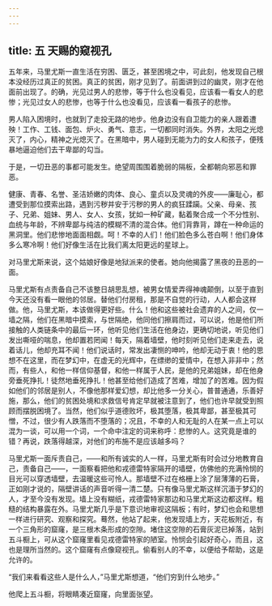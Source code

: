 ```yaml
---
---
---
```

title: 五 天赐的窥视孔
---




五年来，马里尤斯一直生活在穷困、匮乏，甚至困境之中，可此刻，他发现自己根本没经历过真正的贫困。真正的贫困，刚才见到了。前面讲到过的幽灵，刚才在他面前出现了。的确，光见过男人的悲惨，等于什么也没看见，应该看一看女人的悲惨；光见过女人的悲惨，也等于什么也没看见，应该看一看孩子的悲惨。

男人陷入困境时，也就到了走投无路的地步。他身边没有自卫能力的亲人跟着遭殃！工作、工钱、面包、炉火、勇气、意志，一切都同时消失。外界，太阳之光熄灭了，内心，精神之光熄灭了。在黑暗中，男人碰到无能为力的女人和孩子，便残暴地逼迫他们去干卑鄙的勾当。

于是，一切丑恶的事都可能发生。绝望周围围着脆弱的隔板，全都朝向邪恶和罪恶。

健康、青春、名誉、圣洁娇嫩的肉体、良心、童贞以及灵魂的外皮——廉耻心，都遭受到那位摸索出路，遇到污秽并安于污秽的男人的疯狂蹂躏。父亲、母亲、孩子、兄弟、姐妹、男人、女人、女孩，犹如一种矿藏，黏着聚合成一个不分性别、血统与年龄，不辨卑鄙与纯洁的模糊不清的混合体。他们背靠背，蹲在一种命运的黑洞里。他们悲惨地面面相觑。呵！不幸的人们！他们脸色多么苍白啊！他们身体多么寒冷啊！他们好像生活在比我们离太阳更远的星球上。

对马里尤斯来说，这个姑娘好像是地狱派来的使者。她向他揭露了黑夜的丑恶的一面。

马里尤斯有点责备自己不该整日胡思乱想，被男女情爱弄得神魂颠倒，以至于直到今天还没有看一眼他的邻居。替他们付房租，那是不自觉的行动，人人都会这样做。他，马里尤斯，本该做得更好些。什么！他和这些被社会遗弃的人之间，仅一墙之隔，他们在黑暗中摸索，与世隔绝，他同他们擦肩而过，可以说，他是他们所接触的人类链条中的最后一环，他听见他们生活在他身边，更确切地说，听见他们发出嘶哑的喘息，他却置若罔闻！每天，隔着墙壁，他时刻听见他们走来走去，说着话儿，他却充耳不闻！他们说话时，常发出凄恻的呻吟，他却无动于衷！他的思想不在这里，而在梦幻中，在虚无的光辉中，在缥缈的爱情中，在想入非非中；然而，有些人，和他一样信仰基督，和他一样属于人民，是他的兄弟姐妹，却在他身旁垂死挣扎！徒然地垂死挣扎！他甚至给他们造成了苦难，增加了的苦难。因为假如他们的邻居是别人，不像他那样爱幻想，却比他多一分关心，普普通通，乐善好施，那么，他们的贫困处境和求救信号肯定早就被注意到了，他们也许早就受到照顾而摆脱困境了。当然，他们似乎道德败坏，极其堕落，极其卑鄙，甚至极其可憎，不过，很少有人跌落而不堕落的；况且，不幸的人和无耻的人在某一点上可以混为一谈，可以用一个词，一个命中注定的词来称呼：悲惨的人。这究竟是谁的错？再说，跌落得越深，对他们的布施不是应该越多吗？

马里尤斯一面斥责自己，——和所有诚实的人一样，马里尤斯有时会过分地教育自己，责备自己——，一面察看把他和戎德雷特家隔开的墙壁，仿佛他的充满怜悯的目光可以穿透墙壁，去温暖这些可怜人。那墙壁不过在格栅上涂了层薄薄的石膏，正如刚才说的，隔壁讲话的声音听得一清二楚。只有像马里尤斯这样沉湎于梦幻的人，才至今没有发现。墙上没有糊纸，戎德雷特家那边和马里尤斯这边都这样。粗糙的结构暴露在外。马里尤斯几乎是下意识地审视这隔板；有时，梦幻也会和思想一样进行研究、观察和探究。蓦然，他站了起来，他发现墙上方，天花板附近，有一个三角形的窟窿，是三根木条形成的空隙。堵住这空隙的石膏灰泥已掉落，站到五斗橱上，可从这个窟窿里看见戎德雷特家的陋室。怜悯会引起好奇心，而且，这也是理所当然的。这个窟窿有点像窥视孔。偷看别人的不幸，以便给予帮助，这是允许的。

“我们来看看这些人是什么人，”马里尤斯想道，“他们穷到什么地步。”

他爬上五斗橱，将眼睛凑近窟窿，向里面张望。